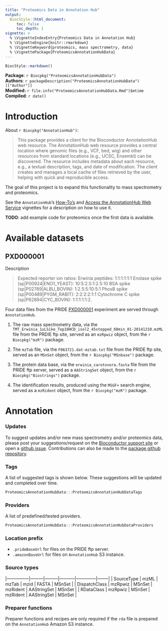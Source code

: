 ```yaml
---
title: "Proteomics Data in Annotation Hub"
output:
  BiocStyle::html_document:
     toc: false
     toc_depth: 1
vignette: >
  % \VignetteIndexEntry{Proteomics Data in Annotation Hub}
  % \VignetteEngine{knitr::rmarkdown}
  % \VignetteKeyword{proteomics, mass spectrometry, data}
  % \VignettePackage{ProteomicsAnnotationHubData}
---
```



```r
BiocStyle::markdown()
```

**Package**: `r Biocpkg("ProteomicsAnnotationHubData")`<br />
**Authors**: `r packageDescription("ProteomicsAnnotationHubData")[["Author"]] `<br />
**Modified:** `r file.info("ProteomicsAnnotationHubData.Rmd")$mtime`<br />
**Compiled**: `r date()`


# Introduction

About `r Biocpkg("AnnotationHub")`:

> This package provides a client for the Bioconductor AnnotationHub
> web resource. The AnnotationHub web resource provides a central
> location where genomic files (e.g., VCF, bed, wig) and other
> resources from standard locations (e.g., UCSC, Ensembl) can be
> discovered. The resource includes metadata about each resource,
> e.g., a textual description, tags, and date of modification. The
> client creates and manages a local cache of files retrieved by the
> user, helping with quick and reproducible access.

The goal of this project is to expand this functionality to mass
spectrometry and proteomics.


See the `AnnotationHub`'s
[How-To's](http://bioconductor.org/packages/devel/bioc/vignettes/AnnotationHub/inst/doc/AnnotationHub-HOWTO.html)
and
[Access the AnnotationHub Web Service](http://bioconductor.org/packages/devel/bioc/vignettes/AnnotationHub/inst/doc/AnnotationHub.html)
vignettes for a description on how to use it.

**TODO**: add example code for proteomics once the first data is available.

# Available datasets

## PXD000001

Description

> Expected reporter ion ratios: Erwinia peptides: 1:1:1:1:1:1 Enolase
> spike (sp|P00924|ENO1_YEAST): 10:5:2.5:1:2.5:10 BSA spike
> (sp|P02769|ALBU_BOVIN): 1:2.5:5:10:5:1 PhosB spike
> (sp|P00489|PYGM_RABIT): 2:2:2:2:1:1 Cytochrome C spike
> (sp|P62894|CYC_BOVIN): 1:1:1:1:1:2.

Four data files from the PRIDE
[PXD000001](http://www.ebi.ac.uk/pride/archive/projects/PXD000001)
experiment are served through `AnnotationHub`.

1. The raw mass spectrometry data, via the
   `TMT_Erwinia_1uLSike_Top10HCD_isol2_45stepped_60min_01-20141210.mzML`
   file from the PRDIE ftp site, served as an `mzRpwiz` object, from
   the `r Biocpkg("mzR")` package.

2. The `mzTab` file, via the `F063721.dat-mztab.txt` file from the
   PRIDE ftp site, served as an `MSnSet` object, from the
   `r Biocpkg("MSnbase")` package.

3. The protein data base, via the `erwinia_carotovora.fasta` file from
	the PRIDE ftp server, served as a `AAStringSet` object, from the
	`r Biocpkg("Biostrings")` package.

4. The identification results, produced using the `MSGF+` search
   engine, served as a `mzRident` object, from the `r Biocpkg("mzR")`
   package.

# Annotation

### Updates {-}

To suggest updates and/or new mass spectrometry and/or proteomics
data, please post your suggestions/request on the
[Bioconductor support site](https://support.bioconductor.org/) or open
a
[github issue](https://github.com/lgatto/ProteomicsAnnotationHubData/issues).
Contributions can also be made to the
[package github repository](https://github.com/lgatto/ProteomicsAnnotationHubData).

### Tags {-}

A list of suggested tags is shown below. These suggestions will be
updated and completed over time.

```r
ProteomicsAnnotationHubData:::ProteomicsAnnotationHubDataTags
```

### Providers  {-}

A list of predefined/tested providers.

```r
ProteomicsAnnotationHubData:::ProteomicsAnnotationHubDataProviders
```

### Location prefix {-}

- `.prideBaseUrl` for files on the PRIDE ftp server.
- `.amazonBaseUrl` for files on `AnnotationHub` S3 instance.

### Source types {-}

|---------------|---------|---------|-----------|--------------|--------|
| SourceType    |  mzML   |   mzTab |   mzid    |      FASTA   | MSnSet |
| DispatchClass | mzRpwiz |  MSnSet |  mzRident |  AAStringSet | MSnSet |
| RDataClass    | mzRpwiz |  MSnSet |  mzRident |  AAStringSet | MSnSet |

### Preparer functions {-}

Preparer functions and recipes are only required if the `rda` file is
prepared on the `AnnotationHub` Amazon S3 instance.
